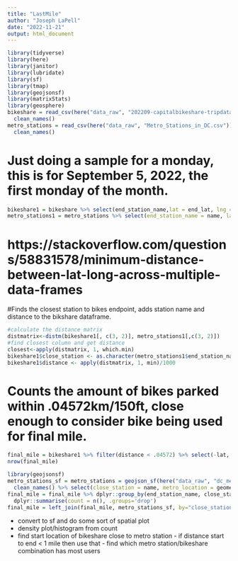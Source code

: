 ```yaml
---
title: "LastMile"
author: "Joseph LaPell"
date: "2022-11-21"
output: html_document
---
```

```r
library(tidyverse)
library(here)
library(janitor)
library(lubridate)
library(sf)
library(tmap)
library(geojsonsf)
library(matrixStats)
library(geosphere)
bikeshare = read_csv(here("data_raw", "202209-capitalbikeshare-tripdata.zip")) %>%
  clean_names()
metro_stations = read_csv(here("data_raw", "Metro_Stations_in_DC.csv")) %>%
  clean_names()
```

# Just doing a sample for a monday, this is for September 5, 2022, the first monday of the month.
```r
bikeshare1 = bikeshare %>% select(end_station_name,lat = end_lat, lng = end_lng) %>% na.omit() 
metro_stations1 = metro_stations %>% select(end_station_name = name, lat = y, lng = x) %>% na.omit()
```

# https://stackoverflow.com/questions/58831578/minimum-distance-between-lat-long-across-multiple-data-frames
#Finds the closest station to bikes endpoint, adds station name and distance to the bikshare dataframe.

```r
#calculate the distance matrix
distmatrix<-distm(bikeshare1[, c(3, 2)], metro_stations1[,c(3, 2)])
#find closest column and get distance
closest<-apply(distmatrix, 1, which.min)
bikeshare1$close_station <- as.character(metro_stations1$end_station_name[closest])
bikeshare1$distance <- apply(distmatrix, 1, min)/1000
```

# Counts the amount of bikes parked within .04572km/150ft, close enough to consider bike being used for final mile.
```r
final_mile = bikeshare1 %>% filter(distance < .04572) %>% select(-lat, -lng)
nrow(final_mile)
```

```r
library(geojsonsf)
metro_stations_sf = metro_stations = geojson_sf(here("data_raw", "dc_metro_stations.geojson")) %>%
  clean_names() %>% select(close_station = name, metro_location = geometry)
final_mile = final_mile %>% dplyr::group_by(end_station_name, close_station, distance) %>% 
  dplyr::summarise(count = n(), .groups='drop')
final_mile = left_join(final_mile, metro_stations_sf, by="close_station")
```

- convert to sf and do some sort of spatial plot
- density plot/histogram from count
- find start location of bikeshare close to metro station - if distance start to end < 1 mile then use that - find which metro station/bikeshare combination has most users

